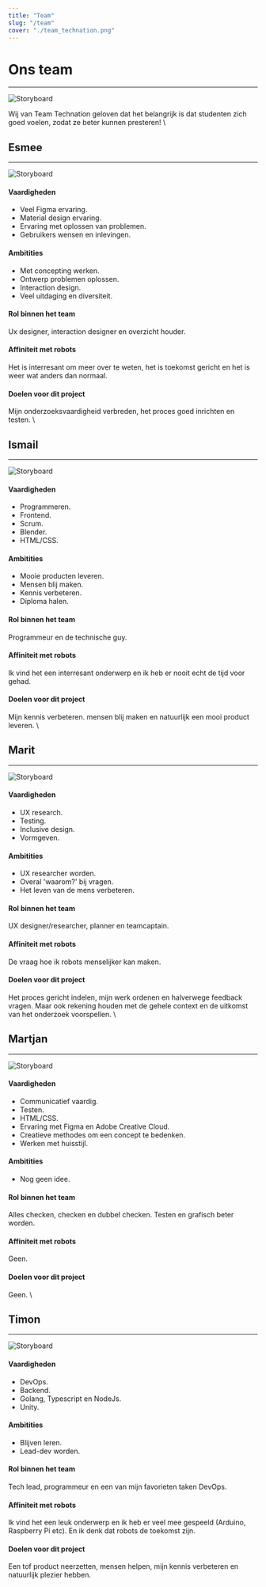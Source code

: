 ```yaml
---
title: "Team"
slug: "/team"
cover: "./team_technation.png"
---
```

# Ons team
***
![Storyboard](https://technation-hr.com/images/team/team_technation.png "Team Technation")

Wij van Team Technation geloven dat het belangrijk is dat studenten zich goed voelen, zodat ze beter kunnen presteren!
\
## Esmee
***
![Storyboard](https://technation-hr.com/images/team/esmee.png "Esmee")

#### Vaardigheden
- Veel Figma ervaring.
- Material design ervaring.
- Ervaring met oplossen van problemen.
- Gebruikers wensen en inlevingen.

#### Ambitities
- Met concepting werken.
- Ontwerp problemen oplossen.
- Interaction design.
- Veel uitdaging en diversiteit.

#### Rol binnen het team
Ux designer, interaction designer en overzicht houder.

#### Affiniteit met robots
Het is interresant om meer over te weten, het is toekomst gericht en het is weer wat anders dan normaal.

#### Doelen voor dit project
Mijn onderzoeksvaardigheid verbreden, het proces goed inrichten en testen. 
\
## Ismail
***
![Storyboard](https://technation-hr.com/images/team/ismail.png "Ismail")

#### Vaardigheden
- Programmeren.
- Frontend.
- Scrum.
- Blender.
- HTML/CSS.

#### Ambitities
- Mooie producten leveren.
- Mensen blij maken.
- Kennis verbeteren.
- Diploma halen.

#### Rol binnen het team
Programmeur en de technische guy.

#### Affiniteit met robots
Ik vind het een interresant onderwerp en ik heb er nooit echt de tijd voor gehad.

#### Doelen voor dit project
Mijn kennis verbeteren. mensen blij maken en natuurlijk een mooi product leveren.
\
## Marit
***
![Storyboard](https://technation-hr.com/images/team/marit.png "Marit")

#### Vaardigheden
- UX research.
- Testing.
- Inclusive design.
- Vormgeven.

#### Ambitities
- UX researcher worden.
- Overal 'waarom?' bij vragen.
- Het leven van de mens verbeteren.

#### Rol binnen het team
UX designer/researcher, planner en teamcaptain.

#### Affiniteit met robots
De vraag hoe ik robots menselijker kan maken.

#### Doelen voor dit project
Het proces gericht indelen, mijn werk ordenen en halverwege feedback vragen.
Maar ook rekening houden met de gehele context en de uitkomst van het onderzoek voorspellen.
\
## Martjan
***
![Storyboard](https://technation-hr.com/images/team/martjan.png "Martjan")

#### Vaardigheden
- Communicatief vaardig.
- Testen.
- HTML/CSS.
- Ervaring met Figma en Adobe Creative Cloud.
- Creatieve methodes om een concept te bedenken.
- Werken met huisstijl.

#### Ambitities
- Nog geen idee.

#### Rol binnen het team
Alles checken, checken en dubbel checken. Testen en grafisch beter worden.

#### Affiniteit met robots
Geen.

#### Doelen voor dit project
Geen.
\
## Timon
***
![Storyboard](https://technation-hr.com/images/team/timon.png "Timon")

#### Vaardigheden
- DevOps.
- Backend.
- Golang, Typescript en NodeJs.
- Unity.

#### Ambitities
- Blijven leren.
- Lead-dev worden.

#### Rol binnen het team
Tech lead, programmeur en een van mijn favorieten taken DevOps.

#### Affiniteit met robots
Ik vind het een leuk onderwerp en ik heb er veel mee gespeeld (Arduino, Raspberry Pi etc).
En ik denk dat robots de toekomst zijn.

#### Doelen voor dit project
Een tof product neerzetten, mensen helpen, mijn kennis verbeteren en natuurlijk plezier hebben.

